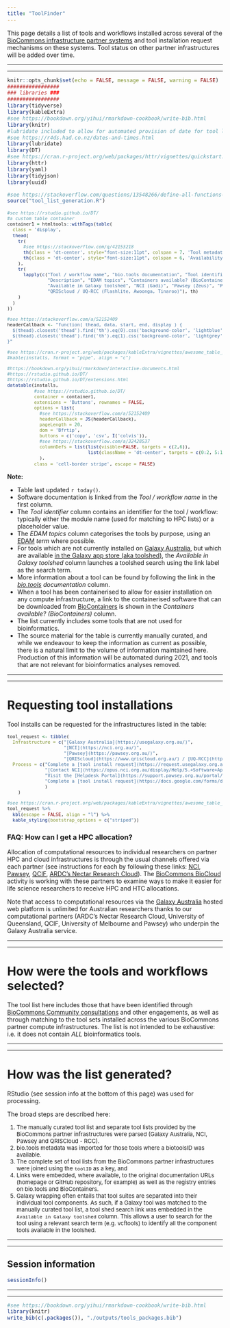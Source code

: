 ```yaml
---
title: "ToolFinder"
---
```


<style type="text/css">
.main-container {
  max-width: 1500px;
  margin-left: auto;
  margin-right: auto;
}
</style>


This page details a list of tools and workflows installed across several of the [BioCommons infrastructure partner systems](./1_compute_systems.html) and tool installation request mechanisms on these systems. Tool status on other partner infrastructures will be added over time.

-----

-----

```r
knitr::opts_chunk$set(echo = FALSE, message = FALSE, warning = FALSE)
#################
### libraries ###
#################
library(tidyverse)
library(kableExtra)
#see https://bookdown.org/yihui/rmarkdown-cookbook/write-bib.html
library(knitr)
#lubridate included to allow for automated provision of date for tool list update
#see https://r4ds.had.co.nz/dates-and-times.html
library(lubridate)
library(DT)
#see https://cran.r-project.org/web/packages/httr/vignettes/quickstart.html
library(httr)
library(yaml)
library(tidyjson)
library(uuid)
```

```r
#see https://stackoverflow.com/questions/13548266/define-all-functions-in-one-r-file-call-them-from-another-r-file-how-if-pos
source("tool_list_generation.R")
```

<a name="tool_information"></a>

<font size="2">
```r

#see https://rstudio.github.io/DT/
#a custom table container
container1 = htmltools::withTags(table(
  class = 'display',
  thead(
    tr(
      #see https://stackoverflow.com/q/42153218
      th(class = 'dt-center', style="font-size:11pt", colspan = 7, 'Tool metadata'),
      th(class = 'dt-center', style="font-size:11pt", colspan = 6, 'Availability on Australian compute infrastructures')
    ),
    tr(
      lapply(c("Tool / workflow name", "bio.tools documentation", "Tool identifier (module name / bio.tools ID / placeholder)",
               "Description", "EDAM topics", "Containers available? (BioContainers)", "License", "Galaxy Australia", 
               "Available in Galaxy toolshed", "NCI (Gadi)", "Pawsey (Zeus)", "Pawsey (Magnus)", 
               "QRIScloud / UQ-RCC (Flashlite, Awoonga, Tinaroo)"), th)
    )
  )
))

#see https://stackoverflow.com/a/52152409
headerCallback <- "function( thead, data, start, end, display ) {
  $(thead).closest('thead').find('th').eq(0).css('background-color', 'lightblue');
  $(thead).closest('thead').find('th').eq(1).css('background-color', 'lightgrey');
}"

#see https://cran.r-project.org/web/packages/kableExtra/vignettes/awesome_table_in_html.html
#kable(installs, format = "pipe", align = "c")

#https://bookdown.org/yihui/rmarkdown/interactive-documents.html
#https://rstudio.github.io/DT/
#https://rstudio.github.io/DT/extensions.html
datatable(installs,
          #see https://rstudio.github.io/DT/
          container = container1, 
          extensions = 'Buttons', rownames = FALSE,
          options = list(
            #see https://stackoverflow.com/a/52152409
            headerCallback = JS(headerCallback), 
            pageLength = 20, 
            dom = 'Bfrtip', 
            buttons = c('copy', 'csv', I('colvis')),
            #see https://stackoverflow.com/a/32428537
            columnDefs = list(list(visible=FALSE, targets = c(2,6)),
                              list(className = 'dt-center', targets = c(0:2, 5:12)))
            ), 
          class = 'cell-border stripe', escape = FALSE)

```
</font>

**Note:** 

- Table last updated ```r today()```.
- Software documentation is linked from the *Tool / workflow name* in the first column.
- The *Tool identifier* column contains an identifier for the tool / workflow: typically either the module name (used for matching to HPC lists) or a  placeholder value.
- The *EDAM topics* column categorises the tools by purpose, using an [EDAM](https://github.com/edamontology/edamontology) *term* where possible.
- For tools which are not currently installed on [Galaxy Australia](https://usegalaxy.org.au/), but which are available [in the Galaxy app store (aka toolshed)](https://toolshed.g2.bx.psu.edu/), the *Available in Galaxy toolshed* column launches a toolshed search using the link label as the search term.
- More information about a tool can be found by following the link in the *[bio.tools](https://bio.tools/) documentation* column.
- When a tool has been containerised to allow for easier installation on any compute infrastructure, a link to the containerised software that can be downloaded from [BioContainers](https://biocontainers.pro/#/) is shown in the *Containers available? (BioContainers)* column.
- The list currently includes some tools that are not used for bioinformatics.
- The source material for the table is currently manually curated, and while we endeavour to keep the information as current as possible, there is a natural limit to the volume of information maintained here. Production of this information will be automated during 2021, and tools that are not relevant for bioinformatics analyses removed.

-----

-----

<a name="tool_request"></a>

# Requesting tool installations

Tool installs can be requested for the infrastructures listed in the table:

<font size="2">
```r

tool_request <- tibble(
  Infrastructure = c("[Galaxy Australia](https://usegalaxy.org.au/)",
                     "[NCI](https://nci.org.au/)",
                     "[Pawsey](https://pawsey.org.au/)",
                     "[QRIScloud](https://www.qriscloud.org.au/) / [UQ-RCC](https://rcc.uq.edu.au/)"),
  Process = c("Complete a [tool install request](https://request.usegalaxy.org.au/)",
              "[Contact NCI](https://opus.nci.org.au/display/Help/5.+Software+Applications)",
              "Visit the [Helpdesk Portal](https://support.pawsey.org.au/portal/servicedesk/customer/portal) or email: [help@pawsey.org.au](help@pawsey.org.au) with your request",
              "Complete a [tool install request](https://docs.google.com/forms/d/e/1FAIpQLSefKCBkZbTQ-dUyU-pd4ZypkA-TA5GiMgpsJ2slWmD-B6elEg/viewform)"
              )
    )

#see https://cran.r-project.org/web/packages/kableExtra/vignettes/awesome_table_in_html.html
tool_request %>%
  kbl(escape = FALSE, align = "l") %>%
  kable_styling(bootstrap_options = c("striped"))

```
</font>

### FAQ: How can I get a HPC allocation?

Allocation of computational resources to individual researchers on partner HPC and cloud infrastructures is through the usual channels offered via each partner (see instructions for each by following these links: [NCI](https://nci.org.au/users/how-access-nci), [Pawsey](https://support.pawsey.org.au/documentation/display/US/Getting+Access), [QCIF](https://www.qcif.edu.au/services/computing/), [ARDC's Nectar Research Cloud](http://cloud.nectar.org.au/start-now/)). The [BioCommons BioCloud](https://www.biocommons.org.au/biocloud) activity is working with these partners to examine ways to make it easier for life science researchers to receive HPC and HTC allocations.

Note that access to computational resources via the [Galaxy Australia](https://usegalaxy.org.au/) hosted web platform is unlimited for Australian researchers thanks to our computational partners (ARDC's Nectar Research Cloud, University of Queensland, QCIF, University of Melbourne and Pawsey) who underpin the Galaxy Australia service.  

-----

-----

# How were the tools and workflows selected?

The tool list here includes those that have been identified through [BioCommons Community consultations](https://www.biocommons.org.au/get-involved) and other engagements, as well as through matching to the tool sets installed across the various BioCommons partner compute infrastructures. The list is not intended to be exhaustive: i.e. it does not contain *ALL* bioinformatics tools.

-----

-----

# How was the list generated?

RStudio (see session info at the bottom of this page) was used for processing. 

The broad steps are described here:

<font size="2">

1. The manually curated tool list and separate tool lists provided by the BioCommons partner infrastructures were parsed (Galaxy Australia, NCI, Pawsey and QRISCloud - RCC).
2. bio.tools metadata was imported for those tools where a biotoolsID was available.
3. The complete set of tool lists from the BioCommons partner infrastructures were joined using the ```toolID``` as a key, and 
4. Links were embedded, where available, to the original documentation URLs (homepage or GitHub repository, for example) as well as the registry entries on bio.tools and BioContainers.
5. Galaxy wrapping often entails that tool suites are separated into their individual tool components. As such, if a Galaxy tool was matched to the manually curated tool list, a tool shed search link was embedded in the ```Available in Galaxy toolshed``` column. This allows a user to search for the tool using a relevant search term (e.g. vcftools) to identify all the component tools available in the toolshed.

</font>

-----

-----

## Session information

```r
sessionInfo()
```

-----

-----

```r
#see https://bookdown.org/yihui/rmarkdown-cookbook/write-bib.html
library(knitr)
write_bib(c(.packages()), "./outputs/tools_packages.bib")
```
